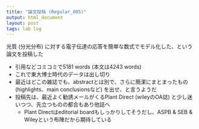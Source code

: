 ```yaml
---
title: "論文投稿 (Regular_005)"
output: html_document
layout: post
tags: lab log
---
```


光質 (分光分布) に対する電子伝達の応答を簡単な数式でモデル化した、という論文を投稿した  

- 引用などコミコミで5181 words (本文は4243 words)  
- これで東大博士時代のデータは出し切り  
- 最近はどこの雑誌でも、abstractとは別で、さらに簡潔にまとまったもの (highlights、main conclusionsなど) を出せ、と言うようだ
- 投稿先は、最近よく勧誘メールがくるPlant Direct (wileyのOA誌) と少し迷いつつ、先立つものの都合もあり他誌へ
    - Plant Directはeditorial boardもしっかりしてそうだし、ASPB & SEB & Wileyという布陣だから期待している